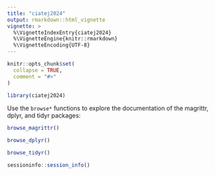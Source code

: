```yaml
---
title: "ciatej2024"
output: rmarkdown::html_vignette
vignette: >
  %\VignetteIndexEntry{ciatej2024}
  %\VignetteEngine{knitr::rmarkdown}
  %\VignetteEncoding{UTF-8}
---
```


```r
knitr::opts_chunk$set(
  collapse = TRUE,
  comment = "#>"
)
```

```r
library(ciatej2024)
```

Use the `browse*` functions to explore the documentation of
the magrittr, dplyr, and tidyr packages:

```r
browse_magrittr()
```

```r
browse_dplyr()
```


```r
browse_tidyr()
```

```r
sessioninfo::session_info()
```
